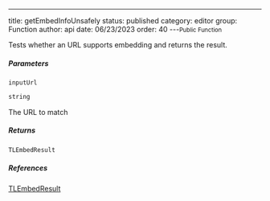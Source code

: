 ---
title: getEmbedInfoUnsafely
status: published
category: editor
group: Function
author: api
date: 06/23/2023
order: 40
---<Small>Public Function</Small>

Tests whether an URL supports embedding and returns the result.


##### Parameters


<ParametersTable>

<ParametersTableRow>
<ParametersTableName>

`inputUrl`

</ParametersTableName>
<ParametersTableDescription>

```ts
string
```

The URL to match




</ParametersTableDescription>
</ParametersTableRow>
</ParametersTable>

##### Returns


```ts
TLEmbedResult
```

##### References

[TLEmbedResult](/gen/editor/TLEmbedResult-type)

